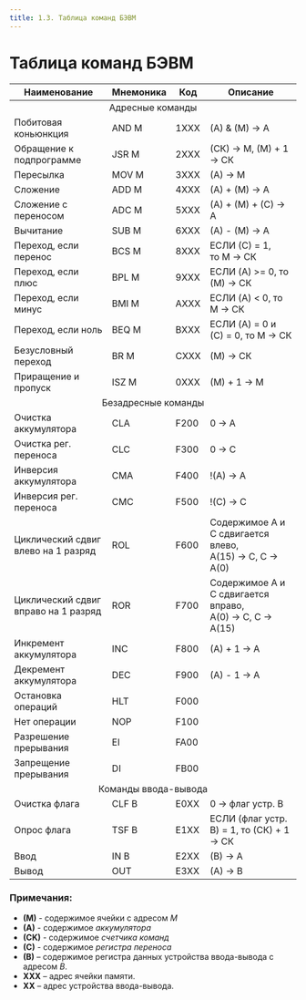 ```yaml
---
title: 1.3. Таблица команд БЭВМ
---
```


# Таблица команд БЭВМ

<table>
    <thead>
        <tr>
            <th>Наименование</th>
            <th>Мнемоника</th>
            <th>Код</th>
            <th>Описание</th>
        </tr>
    </thead>
    <tbody>
        <tr>
            <td colspan="4" align="center" >Адресные команды</td>
        </tr>
        <tr>
            <td>Побитовая коньюнкция</td>
            <td>AND M</td>
            <td>1XXX</td>
            <td>(A) & (M) -> A</td>
        </tr>
        <tr>
            <td>Обращение к подпрограмме</td>
            <td>JSR M</td>
            <td>2XXX</td>
            <td>(СК) -> М, (М) + 1 -> СК</td>
        </tr>
        <tr>
            <td>Пересылка</td>
            <td>MOV M</td>
            <td>3XXX</td>
            <td>(A) -> M</td>
        </tr>
        <tr>
            <td>Сложение</td>
            <td>ADD M</td>
            <td>4XXX</td>
            <td>(A) + (M) -> A</td>
        </tr>
        <tr>
            <td>Сложение с переносом</td>
            <td>ADC M</td>
            <td>5XXX</td>
            <td>(A) + (M) + (C) -> A</td>
        </tr>
        <tr>
            <td>Вычитание</td>
            <td>SUB M</td>
            <td>6XXX</td>
            <td>(A) - (M) -> A</td>
        </tr>
        <tr>
            <td>Переход, если перенос</td>
            <td>BCS M</td>
            <td>8XXX</td>
            <td>ЕСЛИ (С) = 1, то M -> СК</td>
        </tr>
        <tr>
            <td>Переход, если плюс</td>
            <td>BPL M</td>
            <td>9XXX</td>
            <td>ЕСЛИ (A) >= 0, то (М) -> СК</td>
        </tr>
        <tr>
            <td>Переход, если минус</td>
            <td>BMI M</td>
            <td>AXXX</td>
            <td>ЕСЛИ (A) < 0, то М -> СК</td>
        </tr>
        <tr>
            <td>Переход, если ноль</td>
            <td>BEQ M</td>
            <td>BXXX</td>
            <td>ЕСЛИ (A) = 0 и (С) = 0, то М -> СК</td>
        </tr>
        <tr>
            <td>Безусловный переход</td>
            <td>BR M</td>
            <td>CXXX</td>
            <td>(М) -> СК</td>
        </tr>
        <tr>
            <td>Приращение и пропуск</td>
            <td>ISZ M</td>
            <td>0XXX</td>
            <td>(M) + 1 -> M</td>
        </tr>
        <tr>
            <td colspan="4" align="center" >Безадресные команды</td>
        </tr>
        <tr>
            <td>Очистка аккумулятора</td>
            <td>CLA</td>
            <td>F200</td>
            <td>0 -> A</td>
        </tr>
        <tr>
            <td>Очистка рег. переноса</td>
            <td>CLC</td>
            <td>F300</td>
            <td>0 -> C</td>
        </tr>
        <tr>
            <td>Инверсия аккумулятора</td>
            <td>CMA</td>
            <td>F400</td>
            <td>!(A) -> A</td>
        </tr>
        <tr>
            <td>Инверсия рег. переноса</td>
            <td>CMC</td>
            <td>F500</td>
            <td>!(C) -> C</td>
        </tr>
        <tr>
            <td>Циклический сдвиг влево на 1 разряд</td>
            <td>ROL</td>
            <td>F600</td>
            <td>Содержимое A и C сдвигается влево,<br/> А(15) -> C, C -> A(0)</td>
        </tr>
        <tr>
            <td>Циклический сдвиг вправо на 1 разряд</td>
            <td>ROR</td>
            <td>F700</td>
            <td>Содержимое A и C сдвигается вправо,<br/> A(0) -> C, C -> A(15)</td>
        </tr>
        <tr>
            <td>Инкремент аккумулятора</td>
            <td>INC</td>
            <td>F800</td>
            <td>(A) + 1 -> A</td>
        </tr>
        <tr>
            <td>Декремент аккумулятора</td>
            <td>DEC</td>
            <td>F900</td>
            <td>(A) - 1 -> A</td>
        </tr>
        <tr>
            <td>Остановка операций</td>
            <td>HLT</td>
            <td>F000</td>
            <td></td>
        </tr>
        <tr>
            <td>Нет операции</td>
            <td>NOP</td>
            <td>F100</td>
            <td></td>
        </tr>
        <tr>
            <td>Разрешение прерывания</td>
            <td>EI</td>
            <td>FA00</td>
            <td></td>
        </tr>
        <tr>
            <td>Запрещение прерывания</td>
            <td>DI</td>
            <td>FB00</td>
            <td></td>
        </tr>
        <tr>
            <td colspan="4" align="center" >Команды ввода-вывода</td>
        </tr>
        <tr>
            <td>Очистка флага</td>
            <td>CLF B</td>
            <td>E0XX</td>
            <td>0 -> флаг устр. B</td>
        </tr>
        <tr>
            <td>Опрос флага</td>
            <td>TSF B</td>
            <td>E1XX</td>
            <td>ЕСЛИ (флаг устр. B) = 1, то (СК) + 1 -> СК </td>
        </tr>
        <tr>
            <td>Ввод</td>
            <td>IN B</td>
            <td>E2XX</td>
            <td>(B) -> A</td>
        </tr>
        <tr>
            <td>Вывод</td>
            <td>OUT</td>
            <td>E3XX</td>
            <td>(A) -> B</td>
        </tr>
    </tbody>
</table>

### Примечания:

* **(M)**  - содержимое ячейки с адресом *M*
* **(A)**  - содержимое *аккумулятора*
* **(CK)** - содержимое *счетчика команд*
* **(C)**  - содержимое *регистра переноса*
* **(B)**  – содержимое регистра данных устройства ввода-вывода с адресом *B*.
* **XXX**  – адрес ячейки памяти.
* **XX**   – адрес устройства ввода-вывода.
